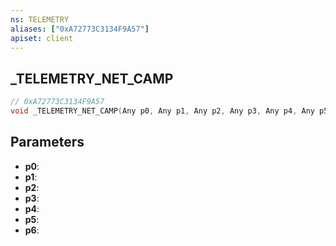 ```yaml
---
ns: TELEMETRY
aliases: ["0xA72773C3134F9A57"]
apiset: client
---
```

## _TELEMETRY_NET_CAMP

```c
// 0xA72773C3134F9A57
void _TELEMETRY_NET_CAMP(Any p0, Any p1, Any p2, Any p3, Any p4, Any p5, Any p6);
```


## Parameters
* **p0**:
* **p1**:
* **p2**:
* **p3**:
* **p4**:
* **p5**:
* **p6**:
